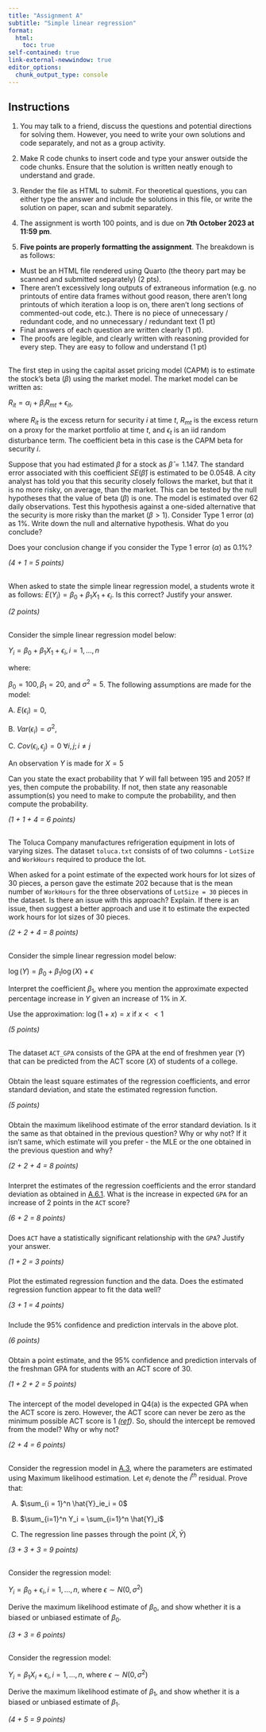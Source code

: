 ```yaml
---
title: "Assignment A"
subtitle: "Simple linear regression"
format:
  html:
    toc: true
self-contained: true
link-external-newwindow: true
editor_options: 
  chunk_output_type: console
---
```


## Instructions {-}

1. You may talk to a friend, discuss the questions and potential directions for solving them. However, you need to write your own solutions and code separately, and not as a group activity.  

2. Make R code chunks to insert code and type your answer outside the code chunks. Ensure that the solution is written neatly enough to understand and grade.

3. Render the file as HTML to submit. For theoretical questions, you can either type the answer and include the solutions in this file, or write the solution on paper, scan and submit separately.

4. The assignment is worth 100 points, and is due on **7th October 2023 at 11:59 pm**. 

5. **Five points are properly formatting the assignment**. The breakdown is as follows:
- Must be an HTML file rendered using Quarto (the theory part may be scanned and submitted separately) (2 pts).
- There aren’t excessively long outputs of extraneous information (e.g. no printouts of entire data frames without good reason, there aren’t long printouts of which iteration a loop is on, there aren’t long sections of commented-out code, etc.). There is no piece of unnecessary / redundant code, and no unnecessary / redundant text (1 pt)
- Final answers of each question are written clearly (1 pt).
- The proofs are legible, and clearly written with reasoning provided for every step. They are easy to follow and understand (1 pt)

## 

The first step in using the capital asset pricing model (CAPM) is to estimate the stock's beta $(\beta)$ using the market model. The market model can be written as:

$R_{it} = \alpha_i + \beta_iR_{mt} + \epsilon_{it},$

where $R_{it}$ is the excess return for security $i$ at time $t$, $R_{mt}$ is the excess return on a proxy for the market portfolio at time $t$, and $\epsilon_t$ is an iid random disturbance term. The coefficient beta in this case is the CAPM beta for security $i$.

Suppose that you had estimated $\beta$ for a stock as $\hat{\beta}=1.147$. The standard error associated with this coefficient $SE(\hat{\beta})$ is estimated to be 0.0548. A city analyst has told you that this security closely follows the market, but that it is no more risky, on average, than the market. This can be tested by the null hypotheses that the value of beta $(\beta)$ is one. The model is estimated over 62 daily observations. Test this hypothesis against a one-sided alternative that the security is more risky than the market $(\beta>1)$. Consider Type 1 error $(\alpha)$ as $1\%$. Write down the null and alternative hypothesis. What do you conclude?

Does your conclusion change if you consider the Type 1 error $(\alpha)$ as $0.1\%$?

*(4 + 1 = 5 points)*

## 

When asked to state the simple linear regression model, a students wrote it as follows: $E(Y_i) = \beta_0 + \beta_1X_1 + \epsilon_i$. Is this correct? Justify your answer.

*(2 points)*

## 

Consider the simple linear regression model below:

$Y_i = \beta_0 + \beta_1X_1 + \epsilon_i, i = 1,...,n$

where:

$\beta_0 = 100, \beta_1 = 20,$ and $\sigma^2 =5$. The following assumptions are made for the model:

A. $E(\epsilon_i) = 0,$

B. $Var(\epsilon_i) = \sigma^2,$

C. $Cov(\epsilon_i, \epsilon_j)=0 \ \forall i, j; i\ne j$

An observation $Y$ is made for $X=5$

Can you state the exact probability that $Y$ will fall between 195 and 205? If yes, then compute the probability. If not, then state any reasonable assumption(s) you need to make to compute the probability, and then compute the probability.

*(1 + 1 + 4 = 6 points)*

## 

The Toluca Company manufactures refrigeration equipment in lots of varying sizes. The dataset `toluca.txt` consists of of two columns - `LotSize` and `WorkHours` required to produce the lot.

When asked for a point estimate of the expected work hours for lot sizes of 30 pieces, a person gave the estimate 202 because that is the mean number of `WorkHours` for the three observations of `LotSize = 30` pieces in the dataset. Is there an issue with this approach? Explain. If there is an issue, then suggest a better approach and use it to estimate the expected work hours for lot sizes of 30 pieces.

*(2 + 2 + 4 = 8 points)*

## 

Consider the simple linear regression model below:

$\log(Y)=\beta_0+\beta_1\log(X)+\epsilon$

Interpret the coefficient $\beta_1$, where you mention the approximate expected percentage increase in $Y$ given an increase of $1\%$ in $X$.

Use the approximation: $\log(1+x) = x$ if $x<<1$

*(5 points)*

## 

The dataset `ACT_GPA` consists of the GPA at the end of freshmen year ($Y$) that can be predicted from the ACT score ($X$) of students of a college.

### 

Obtain the least square estimates of the regression coefficients, and error standard deviation, and state the estimated regression function.

*(5 points)*

### 

Obtain the maximum likelihood estimate of the error standard deviation. Is it the same as that obtained in the previous question? Why or why not? If it isn't same, which estimate will you prefer - the MLE or the one obtained in the previous question and why?

*(2 + 2 + 4 = 8 points)*

### 

Interpret the estimates of the regression coefficients and the error standard deviation as obtained in [A.6.1](https://nustat.github.io/STAT350-class-notes/Assignment%20A.html#section-5). What is the increase in expected `GPA` for an increase of 2 points in the `ACT` score?

*(6 + 2 = 8 points)*

### 

Does `ACT` have a statistically significant relationship with the `GPA`? Justify your answer.

*(1 + 2 = 3 points)*

### 

Plot the estimated regression function and the data. Does the estimated regression function appear to fit the data well?

*(3 + 1 = 4 points)*

### 

Include the 95% confidence and prediction intervals in the above plot.

*(6 points)*

### 

Obtain a point estimate, and the 95% confidence and prediction intervals of the freshman GPA for students with an ACT score of $30$.

*(1 + 2 + 2 = 5 points)*

### 

The intercept of the model developed in Q4(a) is the expected GPA when the ACT score is zero. However, the ACT score can never be zero as the minimum possible ACT score is 1 *([ref](https://nces.ed.gov/fastfacts/display.asp?id=897#:~:text=In%202021%2C%20some%2035%20percent,and%20maximum%20score%20is%2036.))*. So, should the intercept be removed from the model? Why or why not?

*(2 + 4 = 6 points)*

## 

Consider the regression model in [A.3](https://nustat.github.io/STAT350-class-notes/Assignment%20A.html#section-1), where the parameters are estimated using Maximum likelihood estimation. Let $e_i$ denote the $i^{th}$ residual. Prove that:

A)  $\sum_{i = 1}^n \hat{Y}_ie_i = 0$

B)  $\sum_{i=1}^n Y_i = \sum_{i=1}^n \hat{Y}_i$

C)  The regression line passes through the point ($\bar{X}, \bar{Y}$)

*(3 + 3 + 3 = 9 points)*

## 

Consider the regression model:

$Y_i = \beta_0 + \epsilon_i, i = 1,...,n$, where $\epsilon \sim N(0, \sigma^2)$

Derive the maximum likelihood estimate of $\beta_0$, and show whether it is a biased or unbiased estimate of $\beta_0$.

*(3 + 3 = 6 points)*

## 

Consider the regression model:

$Y_i = \beta_1X_i + \epsilon_i, i = 1,...,n$, where $\epsilon \sim N(0, \sigma^2)$

Derive the maximum likelihood estimate of $\beta_1$, and show whether it is a biased or unbiased estimate of $\beta_1$.

*(4 + 5 = 9 points)*
